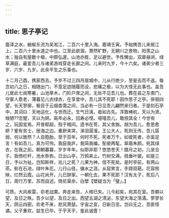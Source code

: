 ```yaml
---
---
---
```

title: 思子亭记
---



震泽之水，蜿蜒东流为吴淞江，二百六十里入海。嘉靖壬寅。予始携吾儿来居江上，二百六十里水道之中也。江至此欲涸，萧然旷野，无辋川之景物，阳羡之山水；独自有屋数十楹，中颇弘邃，山池亦胜，足以避世。予性懒出，双扉昼闭，绿草满庭，最爱吾儿与诸弟游戏穿走长廊之间。儿来时九岁，今十六矣。诸弟少者三岁、六岁、九岁。此余平生之乐事也。

十二月己酉，携家西去。予岁不过三四月居城中，儿从行绝少，至是去而不返。每念初八之日，相随出门，不意足迹随履而没，悲痛之极，以为大怪无此事也。盖吾儿居此七阅寒暑，山池草木，门阶户席之间，无处不见吾儿也。葬在县之东南门，守冢人愈老，薄暮见儿衣绿衣，在享堂中，吾儿其不死耶！因作思子之亭。徘徊四望，长天寥廓，极目于云烟杳霭之间，当必有一日见吾儿翩然来归者。于是刻石亭中，其词曰：天地运化，与世而迁。生气日漓，曷如古先。浑敦梼杌，天以为贤。矬陋??恋躄，天以为妍。跖年必永，回寿必悭。噫嘻吾儿，敢觊其全！今世有之，玩固宜焉。开昔郗超，殁于贼间。遗书在笥，其父舍旃。胡为吾儿，愈思愈妍？爰有贫士，居海之边。重趼来哭，涕泪潺湲。王公大人，死则无传。吾儿孱弱，何以致然？人自胞胎，至于百年。何时不死，死者万千。如彼死者，亦奚足言！有如吾儿，真为可怜。我庭我庐。我简我编。髧彼两髦，翠眉朱颜。宛其绿衣，在我之前。朝朝暮暮，岁岁年年。似耶非耶？悠悠苍天！腊月之初，儿坐合子。我倚栏杆，池水弥弥。日出山亭，万鸦来止。竹树交满，枝垂叶披。如是三日，予以为祉。岂知斯祥，兆儿之死？儿果为神，信不死矣。是时亭前，有两山茶。影在石池，绿叶朱花。儿行山径，循水之涯。从容笑言，手撷双葩。花容照映，烂然云霞。山花尚开，儿已辞家。一朝化去，果不死耶？汉有太子，死后八日，周行万里，苏而自述。倚尼渠余，白壁【壁疑当为「璧」。】

可质。大风疾雷，俞老战栗。奔走来告，人棺已失。儿今起矣，宛其在室。吾朝以望，及日之昳。吾夕以望，及日之出。西望五湖之清泌，东望大海之荡潏。寥寥长天，阴云四密。俞老不来，悲风萧瑟。宇宙之变，日新日茁。岂曰无之，吾匪怪谲。父子重欢，兹生已毕。于乎天乎，鉴此诚壹！